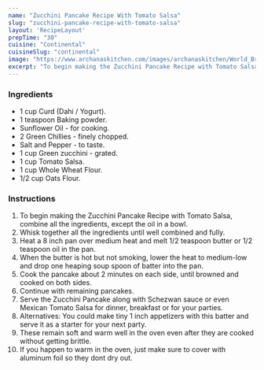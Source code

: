 ---
name: "Zucchini Pancake Recipe With Tomato Salsa"
slug: "zucchini-pancake-recipe-with-tomato-salsa"
layout: 'RecipeLayout'
prepTime: "30"
cuisine: "Continental"
cuisineSlug: "continental"
image: "https://www.archanaskitchen.com/images/archanaskitchen/World_Breakfast/Zucchini_Pancake_Recipe_with_Tomato_Salsa-1.jpg"
excerpt: "To begin making the Zucchini Pancake Recipe with Tomato Salsa, combine all the ingredients, except the oil in a bowl"
---

### Ingredients

- 1 cup Curd (Dahi / Yogurt).
- 1 teaspoon Baking powder.
- Sunflower Oil - for cooking.
- 2 Green Chillies - finely chopped.
- Salt and Pepper - to taste.
- 1 cup Green zucchini - grated.
- 1 cup Tomato Salsa.
- 1 cup Whole Wheat Flour.
- 1/2 cup Oats Flour.

### Instructions

1. To begin making the Zucchini Pancake Recipe with Tomato Salsa, combine all the ingredients, except the oil in a bowl.
1. Whisk together all the ingredients until well combined and fully.
1. Heat a 8 inch pan over medium heat and melt 1/2 teaspoon butter or 1/2 teaspoon oil in the pan.
1. When the butter is hot but not smoking, lower the heat to medium-low and drop one heaping soup spoon of batter into the pan.
1. Cook the pancake about 2 minutes on each side, until browned and cooked on both sides.
1. Continue with remaining pancakes.
1. Serve the Zucchini Pancake along with Schezwan sauce or even Mexican Tomato Salsa for dinner, breakfast or for your parties.
1. Alternatives: You could make tiny 1 inch appetizers with this batter and serve it as a starter for your next party.
1. These remain soft and warm well in the oven even after they are cooked without getting brittle.
1. If you happen to warm in the oven, just make sure to cover with aluminum foil so they dont dry out.
